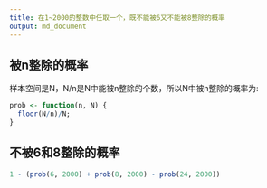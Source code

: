 ```yaml
---
title: 在1~2000的整数中任取一个，既不能被6又不能被8整除的概率
output: md_document
---
```


## 被n整除的概率

样本空间是N，N/n是N中能被n整除的个数，所以N中被n整除的概率为:

```r
prob <- function(n, N) {
  floor(N/n)/N;
}
```

## 不被6和8整除的概率

```r
1 - (prob(6, 2000) + prob(8, 2000) - prob(24, 2000))
```
